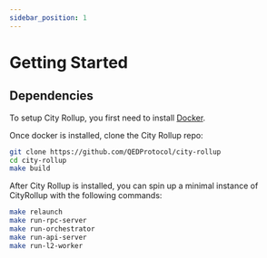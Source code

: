 ```yaml
---
sidebar_position: 1
---
```

# Getting Started


## Dependencies
To setup City Rollup, you first need to install [Docker](https://docs.docker.com/get-docker/).

Once docker is installed, clone the City Rollup repo:
```bash
git clone https://github.com/QEDProtocol/city-rollup
cd city-rollup
make build
```

After City Rollup is installed, you can spin up a minimal instance of CityRollup with the following commands:
```bash
make relaunch
make run-rpc-server
make run-orchestrator
make run-api-server
make run-l2-worker
```